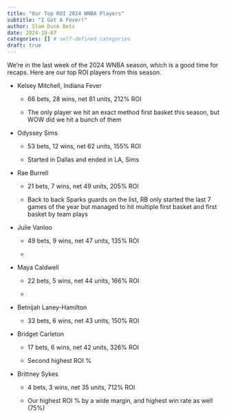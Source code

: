```yaml
---
title: "Our Top ROI 2024 WNBA Players"
subtitle: "I Got A Fever!"
author: Slam Dunk Bets
date: 2024-10-07
categories: [] # self-defined categories
draft: true
---
```


We're in the last week of the 2024 WNBA season, which is a good time for recaps. Here are our top ROI players from this season.

-   Kelsey Mitchell, Indiana Fever

    -   66 bets, 28 wins, net 81 units, 212% ROI

    -   The only player we hit an exact method first basket this season, but WOW did we hit a bunch of them

-   Odyssey Sims

    -   53 bets, 12 wins, net 62 units, 155% ROI

    -   Started in Dallas and ended in LA, Sims

-   Rae Burrell

    -   21 bets, 7 wins, net 49 units, 205% ROI

    -   Back to back Sparks guards on the list, RB only started the last 7 games of the year but managed to hit multiple first basket and first basket by team plays

-   Julie Vanloo

    -   49 bets, 9 wins, net 47 units, 135% ROI

    -   

-   Maya Caldwell

    -   22 bets, 5 wins, net 44 units, 166% ROI

    -   

-   Betnijah Laney-Hamilton

    -   33 bets, 6 wins, net 43 units, 150% ROI

-   Bridget Carleton

    -   17 bets, 6 wins, net 42 units, 326% ROI

    -   Second highest ROI %

-   Brittney Sykes

    -   4 bets, 3 wins, net 35 units, 712% ROI

    -   Our highest ROI % by a wide margin, and highest win rate as well (75%)
